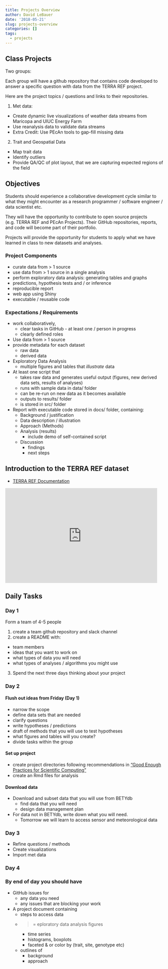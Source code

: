 ```yaml
---
title: Projects Overview
author: David LeBauer
date: '2018-05-21'
slug: projects-overview
categories: []
tags:
  - projects
---
```



## Class Projects

Two groups:

Each group will have a github repository that contains code developed to answer a specific question with data from the TERRA REF project.

Here are the project topics / questions and links to their repositories.

1. Met data:
  * Create dynamic live visualizations of weather data streams from Maricopa and UIUC Energy Farm
  * Use reanalysis data to validate data streams
  * Extra Credit: Use PEcAn tools to gap-fill missing data
2. Trait and Geospatial Data
  * Map trait data 
  * Identify outliers
  * Provide QA/QC of plot layout, that we are capturing expected regions of the field


## Objectives

Students should experience a collaborative development cycle similar to what they might encounter as a research programmer / software engineer / data scientist etc. 

They will have the opportunity to contribute to open source projects (e.g. TERRA REF and PEcAn Projects). Their GitHub repositories, reports, and code will become part of their portfolio. 

Projects will provide the opportunity for students to apply what we have learned in class to new datasets and analyses.

### Project Components

* curate data from > 1 source
* use data from > 1 source in a single analysis
* perform exploratory data analysis: generating tables and graphs
* predictions, hypothesis tests and / or inference
* reproducible report 
* web app using Shiny
* executable / reusable code

### Expectations / Requirements

* work collaboratively, 
   * clear tasks in GitHub - at least one / person in progress
   * clearly defined roles
* Use data from > 1 source
* provide metadata for each dataset
   * raw data 
   * derived data
* Exploratory Data Analysis
   * multiple figures and tables that _illustrate_ data
* At least one script that
   * takes raw data and generates useful output (figures, new derived data sets, results of analyses)
   * runs with sample data in data/ folder
   * can be re-run on new data as it becomes available
   * outputs to results/ folder
   * is stored in src/ folder
* Report with executable code stored in docs/ folder, containing:
   * Background / justification
   * Data description / illustration
   * Approach (Methods)
   * Analysis (results)
      * include demo of self-contained script
   * Discussion 
      * findings
      * next steps

## Introduction to the TERRA REF dataset

* [TERRA REF Documentation](https://terraref.gitbooks.io/terraref-documentation/content/)

<iframe src="https://docs.google.com/presentation/d/1mmBjUGsCGXQbaAIFfQNG3HuDJgm0scY9ltDQMXj_q6k/embed?start=false&loop=false&delayms=3000" frameborder="0" width="480" height="299" allowfullscreen="true" mozallowfullscreen="true" webkitallowfullscreen="true"></iframe>

## Daily Tasks

### Day 1

Form a team of 4-5 people

1. create a team github repository and slack channel
2. create a README with:
  * team members
  * ideas that you want to work on
  * what types of data you will need
  * what types of analyses / algorithms you might use
3. Spend the next three days thinking about your project

### Day 2

#### Flush out ideas from Friday (Day 1)

* narrow the scope
* define data sets that are needed
* clarify questions
* write hypotheses / predictions
* draft of methods that you will use to test hypotheses
* what figures and tables will you create?
* divide tasks within the group

#### Set up project

* create project directories following recommendations in ["Good Enough Practices for Scientific Computing"](https://swcarpentry.github.io/good-enough-practices-in-scientific-computing/)
* create an Rmd files for analysis

#### Download data

* Download and subset data that you will use from BETYdb
  * find data that you will need
  * design data management plan
* For data not in BETYdb, write down what you will need. 
  * Tomorrow we will learn to access sensor and meteorological data

### Day 3

* Refine questions / methods
* Create visualizations
* Import met data

### Day 4

### By end of day you should have

* GitHub issues for 
  * any data you need
  * any issues that are blocking your work
* A project document containing
  * steps to access data
  * >= eploratory data analysis figures
     * time series
     * histograms, boxplots
     * faceted & or color by (trait, site, genotype etc)
  * outlines of 
     * background
     * approach
